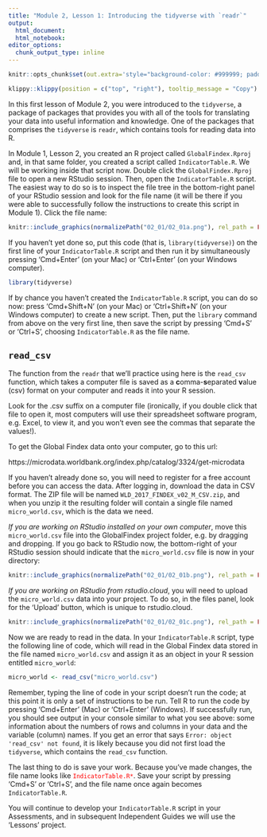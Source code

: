 ```yaml
---
title: "Module 2, Lesson 1: Introducing the tidyverse with `readr`"
output: 
  html_document:
  html_notebook:
editor_options: 
  chunk_output_type: inline
---
```


```r
knitr::opts_chunk$set(out.extra='style="background-color: #999999; padding:7px; display: inline-block;"')
```


```r
klippy::klippy(position = c("top", "right"), tooltip_message = "Copy")
```

In this first lesson of Module 2, you were introduced to the `tidyverse`, a package
of packages that provides you with all of the tools for translating your data
into useful information and knowledge. One of the packages that comprises the `tidyverse` is `readr`, 
which contains tools for reading data into R. 

In Module 1, Lesson 2, you created an R project called `GlobalFindex.Rproj` and, 
in that same folder, you created a script called `IndicatorTable.R`. We will be
working inside that script now. Double click the `GlobalFindex.Rproj` file to open a new RStudio session. 
Then, open the `IndicatorTable.R` script. The easiest way to do so is to inspect 
the file tree in the bottom-right panel of your RStudio session and look for the file 
name (it will be there if you were able to successfully follow the instructions 
to create this script in Module 1). Click the file name:

```r
knitr::include_graphics(normalizePath("02_01/02_01a.png"), rel_path = FALSE)
```

If you haven't yet done so, put this code (that is, `library(tidyverse)`) on the 
first line of your `IndicatorTable.R` script and then run it by simultaneously 
pressing 'Cmd+Enter' (on your Mac) or 'Ctrl+Enter' (on your Windows computer). 

```r
library(tidyverse)
```

If by chance you haven't created the `IndicatorTable.R` script, you can do so now:
press 'Cmd+Shift+N' (on your Mac) or 'Ctrl+Shift+N' (on your Windows computer)
to create a new script. Then, put the `library` command from above on the very
first line, then save the script by pressing 'Cmd+S' or 'Ctrl+S', choosing 
`IndicatorTable.R` as the file name. 


## `read_csv`

The function from the `readr` that we'll practice using here is the `read_csv`
function, which takes a computer file is saved as a **c**omma-**s**eparated **v**alue (csv)
format on your computer and reads it into your R session. 

Look for the .csv suffix on a computer file (ironically, if you double click that file to open it, most 
computers will use their spreadsheet software program, e.g. Excel, to view it, 
and you won't even see the commas that separate the values!).

To get the Global Findex data onto your computer, go to this url:

https://microdata.worldbank.org/index.php/catalog/3324/get-microdata

If you haven't already done so, you will need to register for a free account
before you can access the data. After logging in, download the data in CSV format. 
The ZIP file will be named `WLD_2017_FINDEX_v02_M_CSV.zip`, and when you unzip it
the resulting folder will contain a single file named `micro_world.csv`, which is 
the data we need. 

*If you are working on RStudio installed on your own computer*,  move this 
`micro_world.csv` file into the GlobalFindex project folder, e.g. by dragging 
and dropping. If you go back to RStudio now, the bottom-right of your RStudio
session should indicate that the `micro_world.csv` file is now in your directory:

```r
knitr::include_graphics(normalizePath("02_01/02_01b.png"), rel_path = FALSE)
```


*If you are working on RStudio from rstudio.cloud*, you will need to upload
the `micro_world.csv` data into your project. To do so, in the files panel, 
look for the 'Upload' button, which is unique to rstudio.cloud. 

```r
knitr::include_graphics(normalizePath("02_01/02_01c.png"), rel_path = FALSE)
```


Now we are ready to read in the data. In your `IndicatorTable.R` script, type the
following line of code, which will read in the Global Findex data stored in the
file named `micro_world.csv` and assign it  as an object in your R session entitled
`micro_world`:

```r
micro_world <- read_csv("micro_world.csv")
```

Remember, typing the line of code in your script doesn't run the code; at this 
point it is only a set of instructions to be run. Tell R to run the code by pressing
'Cmd+Enter' (Mac) or 'Ctrl+Enter' (Windows). If successfully run, you should see 
output in your console similar to what you see above: some information
about the numbers of rows and columns in your data and the variable (column) names. 
If you get an error that says `Error: object 'read_csv' not found`, it is likely
because you did not first load the `tidyverse`, which contains the `read_csv` function.

The last thing to do is save your work. Because you've made changes, the file 
name looks like <span style="color: red;">`IndicatorTable.R*`</span>. Save your 
script by pressing 'Cmd+S' or 'Ctrl+S', and the file name once again becomes `IndicatorTable.R`.

You will continue to develop your `IndicatorTable.R` script in your Assessments, 
and in subsequent Independent Guides we will use the 'Lessons' project. 

